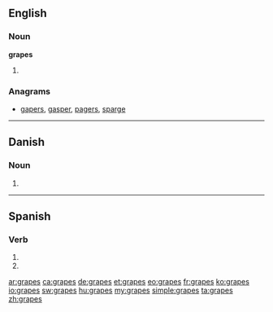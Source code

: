 ==English==

===Noun===
'''grapes'''

# {{plural of|[[grape]]}}

===Anagrams===
* [[gapers#English|gapers]], [[gasper#English|gasper]], [[pagers#English|pagers]], [[sparge#English|sparge]]

----

==Danish==

===Noun===
{{infl|da|noun form|g=c}}

# {{form of|genitive singular indefinite|grape|lang=da}}

----

==Spanish==

===Verb===
{{es-verb-form|grapar}}

# {{es-verb form of|ending=ar|mood=imperative|sense=negative|pers=2|formal=no|number=singular|[[grapar]]}}
# {{es-verb form of|ending=ar|mood=subjunctive|tense=present|pers=2|formal=no|number=singular|[[grapar]]}}

[[ar:grapes]]
[[ca:grapes]]
[[de:grapes]]
[[et:grapes]]
[[eo:grapes]]
[[fr:grapes]]
[[ko:grapes]]
[[io:grapes]]
[[sw:grapes]]
[[hu:grapes]]
[[my:grapes]]
[[simple:grapes]]
[[ta:grapes]]
[[zh:grapes]]